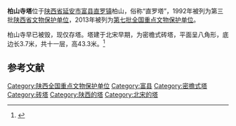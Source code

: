 {{文物保护单位
| 级别 = 全国
| 图片 = 
| 名称 = 柏山寺塔
| 所在 = [[陕西省|陕西省]][[富县|富县]]
| 分类 = 古建筑
| 时代 = 宋
| 编号 = 7-1418-3-716
| 登录 = 2013年3月5日
}}
'''柏山寺塔'''位于[[陕西省|陕西省]][[延安市|延安市]][[富县|富县]][[直罗镇|直罗镇]]柏山，俗称“直罗塔”，1992年被列为第三批[[陕西省文物保护单位|陕西省文物保护单位]]，2013年被列为[[第七批全国重点文物保护单位|第七批全国重点文物保护单位]]。

柏山寺早已被毁，现仅存塔。塔建于北宋早期，为密檐式砖塔，平面呈八角形，底边长3.7米，共十一层，高43.3米。<ref>{{cite book |title=陕西文物古迹大观（三）：陕西省省级文物保护单位巡礼 |author=陕西省文物局编 |publisher=三秦出版社 |year=2006 |isbn=7-80736-121-2 |pages=498 }}</ref>

==参考文献==
{{reflist}}

{{陕西全国重点文物保护单位}}

{{DEFAULTSORT:B}}
[[Category:陕西全国重点文物保护单位|Category:陕西全国重点文物保护单位]]
[[Category:富县|Category:富县]]
[[Category:密檐式塔|Category:密檐式塔]]
[[Category:砖塔|Category:砖塔]]
[[Category:陕西的塔|Category:陕西的塔]]
[[Category:北宋的塔|Category:北宋的塔]]